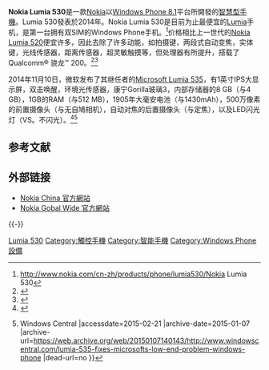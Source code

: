 {{expand|time=2014-08-31T10:51:07+00:00}}

{{Infobox Mobile
| caption         = Nokia Lumia 530
| carrier         = 
| available       = 2014年7月([[亞洲|亞洲]])
| series          = [[诺基亚_Lumia_非凡系列|诺基亚 Lumia 非凡系列]]
| predecessor     = 
| successor       = [[Microsoft_Lumia_535|Microsoft Lumia 535]]
| status          = 2014年7月發表
| form            = 直立式手機<br />黃、白、黑、橙、绿
| size            = 119.7×62.3×11.7（[[毫米|毫米]]）
| weight          = 129[[克|克]]
| networks        = [[GSM|GSM]] 1800 / 1900 / 850 / 900<br />[[WCDMA|WCDMA]] Band I (2100) / Band II (900)
| os              = 含 [[Lumia_Cyan|Lumia Cyan]] 的 [[Windows_Phone_8.1|Windows Phone 8.1]]
| cpu             = [[Snapdragon|Snapdragon]] 200 四核 1.2 [[GHz|GHz]]+Aderno 305圖形處理器
| screen          = 854 x 480[[畫素|畫素]] 4[[英寸|英寸]]
| input           = [[電容式|電容式]][[觸控螢幕|觸控螢幕]]
| interior_memory = 8GB
| memory_card     = 支援32GB 的 [[SDHC|SDHC]]，與超過 128GB 的 [[SDXC|SDXC]]
| memory          = 512MB
| connectivity    = Dual Transfer Mode (MSC 12)<br />[[EDGE|EDGE]] Class B<br />[[GPRS|GPRS]] Class B<br />[[HSDPA|HSDPA]]+ Dual Carrier Cat24 42 Mbps<br />[[HSUPA|HSUPA]] Cat6 5.76 Mbps<br />[[WLAN|WLAN]] IEEE 802.11 a/b/g/n<br />[[蓝牙|蓝牙]]4.0<br />[[MicroUSB|MicroUSB]]
| battery         = BP-4GW 3.7V 1430 [[mAh|mAh]]<br />最長待機時間,内置双SIM卡22 天（3G）<br />最長2G通話時間13.4小時<br />最長3G通話時間10小時<br />音樂最長播放時間51小時
| camera          = 500萬畫素<br />照相最大解析度864 × 480 Pixel(s)<br />全景对焦<br />相機焦距60[[公釐|公釐]]、[[光圈|光圈]]f/2.4<br />720p錄影<br />（864 × 480 畫素、30 fps）
| ringtone        = 
| music           = 支援編碼：MP3、AMR-WB、AMR-NB、WMA 10 Pro、WMA 9、AAC LC、AAC+/HEAAC、eAAC+/HEAACv2<br />支援播放格式：ASF、WAV、MP4、AAC、AMR、MP3、M4A、WMA、3GP、3G2
}}


'''Nokia Lumia 530'''是一款[[Nokia|Nokia]]以[[Windows_Phone_8.1|Windows Phone 8.1]]平台所開發的[[智慧型手機|智慧型手機]]。Lumia 530發表於2014年。Nokia Lumia 530是目前为止最便宜的[[Lumia|Lumia]]手机，是第一台拥有双SIM的Windows Phone手机。<ref>http://www.nokia.com/cn-zh/products/phone/lumia530/Nokia Lumia 530</ref>价格相比上一世代的[[Nokia_Lumia_520|Nokia Lumia 520]]便宜许多，因此去除了许多动能，如拍摄键，两段式自动变焦，实体键，光线传感器，距离传感器，超灵敏触摸等，但处理器有所提升，搭载了Qualcomm® 骁龙™ 200。<ref>{{Cite web |url=http://www.nokia.com/cn-zh/phones/phone/lumia530/specifications/ |title=存档副本 |accessdate=2014-09-01 |archive-date=2014-07-29 |archive-url=https://web.archive.org/web/20140729001914/http://www.nokia.com/cn-zh/phones/phone/lumia530/specifications/ |dead-url=yes }}</ref><ref>{{cite web |url=http://www.nokia.com/cn-zh/phones/phone/lumia530/specifications/ |title=存档副本 |accessdate=2014年9月1日 |deadurl=yes |archiveurl=https://web.archive.org/web/20140729001914/http://www.nokia.com/cn-zh/phones/phone/lumia530/specifications/ |archivedate=2014年7月29日 |df= }}</ref>

2014年11月10日，微软发布了其继任者的[[Microsoft_Lumia_535|Microsoft Lumia 535]]，有1英寸IPS大显示屏，双击唤醒，环境光传感器，康宁Gorilla玻璃3，内部存储器的8 GB（与4 GB），1GB的RAM（与512 MB），1905年大毫安电池（与1430mAh），500万像素的前置摄像头（与无自鳩相机），自动对焦的后置摄像头（与定焦），以及LED闪光灯（VS。不闪光）。<ref>{{Cite web |url=http://wmpoweruser.com/microsoft-lumia-535-vs-nokia-lumia-530-spec-comparison/ |title=Microsoft Lumia 535 Vs Nokia Lumia 530 Spec Comparison |accessdate=2015-02-21 |archive-date=2014-12-21 |archive-url=https://web.archive.org/web/20141221193456/http://wmpoweruser.com/microsoft-lumia-535-vs-nokia-lumia-530-spec-comparison/ |dead-url=no }}</ref><ref>{{Cite web |url=http://www.windowscentral.com/lumia-535-fixes-microsofts-low-end-problem-windows-phone |title=The Lumia 535 fixes Microsoft's low-end problem with Windows Phone but will anyone see it? {{!}} Windows Central |accessdate=2015-02-21 |archive-date=2015-01-07 |archive-url=https://web.archive.org/web/20150107140143/http://www.windowscentral.com/lumia-535-fixes-microsofts-low-end-problem-windows-phone |dead-url=no }}</ref>

== 参考文献 ==
{{Reflist}}

== 外部链接 ==
* [http://www.nokia.com/cn-zh/phones/phone/lumia530/specifications/ Nokia China 官方網站]{{Wayback|url=http://www.nokia.com/cn-zh/phones/phone/lumia530/specifications/ |date=20140729001914 }}
* [http://www.nokia.com/global/products/phone/lumia530/ Nokia Gobal Wide 官方網站]{{Wayback|url=http://www.nokia.com/global/products/phone/lumia530/ |date=20140823235722 }}

{{-}}
{{Microsoft Lumia}}
{{Windows Phone Devices}}
{{Nokia phones}}

[[Category:诺基亚手机|Lumia 530]]
[[Category:觸控手機|Category:觸控手機]]
[[Category:智能手機|Category:智能手機]]
[[Category:Windows_Phone設備|Category:Windows Phone設備]]